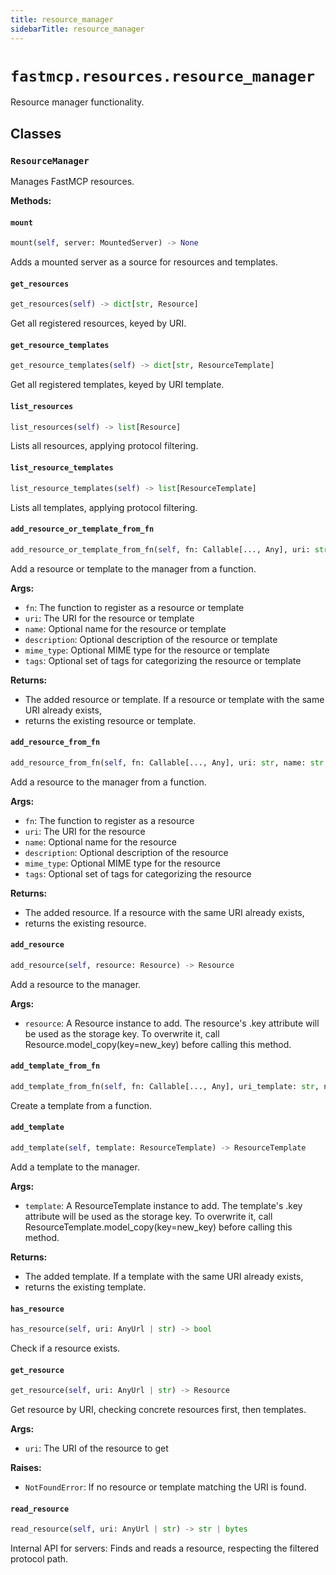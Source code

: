 ---
title: resource_manager
sidebarTitle: resource_manager
---

# `fastmcp.resources.resource_manager`


Resource manager functionality.

## Classes

### `ResourceManager` <sup><a href="https://github.com/jlowin/fastmcp/blob/main/src/fastmcp/resources/resource_manager.py#L28" target="_blank"><Icon icon="github" style="width: 14px; height: 14px;" /></a></sup>


Manages FastMCP resources.


**Methods:**

#### `mount` <sup><a href="https://github.com/jlowin/fastmcp/blob/main/src/fastmcp/resources/resource_manager.py#L60" target="_blank"><Icon icon="github" style="width: 14px; height: 14px;" /></a></sup>

```python
mount(self, server: MountedServer) -> None
```

Adds a mounted server as a source for resources and templates.


#### `get_resources` <sup><a href="https://github.com/jlowin/fastmcp/blob/main/src/fastmcp/resources/resource_manager.py#L64" target="_blank"><Icon icon="github" style="width: 14px; height: 14px;" /></a></sup>

```python
get_resources(self) -> dict[str, Resource]
```

Get all registered resources, keyed by URI.


#### `get_resource_templates` <sup><a href="https://github.com/jlowin/fastmcp/blob/main/src/fastmcp/resources/resource_manager.py#L68" target="_blank"><Icon icon="github" style="width: 14px; height: 14px;" /></a></sup>

```python
get_resource_templates(self) -> dict[str, ResourceTemplate]
```

Get all registered templates, keyed by URI template.


#### `list_resources` <sup><a href="https://github.com/jlowin/fastmcp/blob/main/src/fastmcp/resources/resource_manager.py#L178" target="_blank"><Icon icon="github" style="width: 14px; height: 14px;" /></a></sup>

```python
list_resources(self) -> list[Resource]
```

Lists all resources, applying protocol filtering.


#### `list_resource_templates` <sup><a href="https://github.com/jlowin/fastmcp/blob/main/src/fastmcp/resources/resource_manager.py#L185" target="_blank"><Icon icon="github" style="width: 14px; height: 14px;" /></a></sup>

```python
list_resource_templates(self) -> list[ResourceTemplate]
```

Lists all templates, applying protocol filtering.


#### `add_resource_or_template_from_fn` <sup><a href="https://github.com/jlowin/fastmcp/blob/main/src/fastmcp/resources/resource_manager.py#L192" target="_blank"><Icon icon="github" style="width: 14px; height: 14px;" /></a></sup>

```python
add_resource_or_template_from_fn(self, fn: Callable[..., Any], uri: str, name: str | None = None, description: str | None = None, mime_type: str | None = None, tags: set[str] | None = None) -> Resource | ResourceTemplate
```

Add a resource or template to the manager from a function.

**Args:**
- `fn`: The function to register as a resource or template
- `uri`: The URI for the resource or template
- `name`: Optional name for the resource or template
- `description`: Optional description of the resource or template
- `mime_type`: Optional MIME type for the resource or template
- `tags`: Optional set of tags for categorizing the resource or template

**Returns:**
- The added resource or template. If a resource or template with the same URI already exists,
- returns the existing resource or template.


#### `add_resource_from_fn` <sup><a href="https://github.com/jlowin/fastmcp/blob/main/src/fastmcp/resources/resource_manager.py#L240" target="_blank"><Icon icon="github" style="width: 14px; height: 14px;" /></a></sup>

```python
add_resource_from_fn(self, fn: Callable[..., Any], uri: str, name: str | None = None, description: str | None = None, mime_type: str | None = None, tags: set[str] | None = None) -> Resource
```

Add a resource to the manager from a function.

**Args:**
- `fn`: The function to register as a resource
- `uri`: The URI for the resource
- `name`: Optional name for the resource
- `description`: Optional description of the resource
- `mime_type`: Optional MIME type for the resource
- `tags`: Optional set of tags for categorizing the resource

**Returns:**
- The added resource. If a resource with the same URI already exists,
- returns the existing resource.


#### `add_resource` <sup><a href="https://github.com/jlowin/fastmcp/blob/main/src/fastmcp/resources/resource_manager.py#L280" target="_blank"><Icon icon="github" style="width: 14px; height: 14px;" /></a></sup>

```python
add_resource(self, resource: Resource) -> Resource
```

Add a resource to the manager.

**Args:**
- `resource`: A Resource instance to add. The resource's .key attribute
will be used as the storage key. To overwrite it, call
Resource.model_copy(key=new_key) before calling this method.


#### `add_template_from_fn` <sup><a href="https://github.com/jlowin/fastmcp/blob/main/src/fastmcp/resources/resource_manager.py#L302" target="_blank"><Icon icon="github" style="width: 14px; height: 14px;" /></a></sup>

```python
add_template_from_fn(self, fn: Callable[..., Any], uri_template: str, name: str | None = None, description: str | None = None, mime_type: str | None = None, tags: set[str] | None = None) -> ResourceTemplate
```

Create a template from a function.


#### `add_template` <sup><a href="https://github.com/jlowin/fastmcp/blob/main/src/fastmcp/resources/resource_manager.py#L329" target="_blank"><Icon icon="github" style="width: 14px; height: 14px;" /></a></sup>

```python
add_template(self, template: ResourceTemplate) -> ResourceTemplate
```

Add a template to the manager.

**Args:**
- `template`: A ResourceTemplate instance to add. The template's .key attribute
will be used as the storage key. To overwrite it, call
ResourceTemplate.model_copy(key=new_key) before calling this method.

**Returns:**
- The added template. If a template with the same URI already exists,
- returns the existing template.


#### `has_resource` <sup><a href="https://github.com/jlowin/fastmcp/blob/main/src/fastmcp/resources/resource_manager.py#L355" target="_blank"><Icon icon="github" style="width: 14px; height: 14px;" /></a></sup>

```python
has_resource(self, uri: AnyUrl | str) -> bool
```

Check if a resource exists.


#### `get_resource` <sup><a href="https://github.com/jlowin/fastmcp/blob/main/src/fastmcp/resources/resource_manager.py#L372" target="_blank"><Icon icon="github" style="width: 14px; height: 14px;" /></a></sup>

```python
get_resource(self, uri: AnyUrl | str) -> Resource
```

Get resource by URI, checking concrete resources first, then templates.

**Args:**
- `uri`: The URI of the resource to get

**Raises:**
- `NotFoundError`: If no resource or template matching the URI is found.


#### `read_resource` <sup><a href="https://github.com/jlowin/fastmcp/blob/main/src/fastmcp/resources/resource_manager.py#L417" target="_blank"><Icon icon="github" style="width: 14px; height: 14px;" /></a></sup>

```python
read_resource(self, uri: AnyUrl | str) -> str | bytes
```

Internal API for servers: Finds and reads a resource, respecting the
filtered protocol path.

